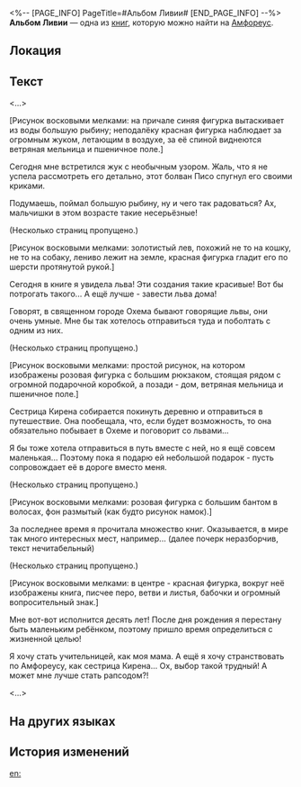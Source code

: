 <%-- [PAGE_INFO]
PageTitle=#Альбом Ливии#
[END_PAGE_INFO] --%>
{{Дополнить}}
{{Книга Инфобокс
|id           = 569
|Название     = 
|Изображение  = Предмет Альбом Ливии.png
|Мир          = Амфореус
|Томов        = 1
|Автор        = <!--нужно добавить-->
|Описание     = Этот альбом принадлежал Ливии. В нём отражён богатый и многогранный внутренний мир маленькой девочки.
|Том1         = {{tx}}
|Источник1    = {{tx|Отсутствует источник}}
|Персонажи    = 
|Фракции      = 
}}
'''Альбом Ливии''' — одна из [[Книги|книг]], которую можно найти на [[Амфореус]].

==Локация==
{{Отметка карты|<!--название карты-->|<!--id отметки-->}}

==Текст==
<...>

[Рисунок восковыми мелками: на причале синяя фигурка вытаскивает из воды большую рыбину; неподалёку красная фигурка наблюдает за огромным жуком, летающим в воздухе, за её спиной виднеются ветряная мельница и пшеничное поле.]

Сегодня мне встретился жук с необычным узором. Жаль, что я не успела рассмотреть его детально, этот болван Писо спугнул его своими криками.

Подумаешь, поймал большую рыбину, ну и чего так радоваться? Ах, мальчишки в этом возрасте такие несерьёзные!

(Несколько страниц пропущено.)

[Рисунок восковыми мелками: золотистый лев, похожий не то на кошку, не то на собаку, лениво лежит на земле, красная фигурка гладит его по шерсти протянутой рукой.]

Сегодня в книге я увидела льва! Эти создания такие красивые! Вот бы потрогать такого... А ещё лучше - завести льва дома!

Говорят, в священном городе Охема бывают говорящие львы, они очень умные. Мне бы так хотелось отправиться туда и поболтать с одним из них.

(Несколько страниц пропущено.)

[Рисунок восковыми мелками: простой рисунок, на котором изображены розовая фигурка с большим рюкзаком, стоящая рядом с огромной подарочной коробкой, а позади - дом, ветряная мельница и пшеничное поле.]

Сестрица Кирена собирается покинуть деревню и отправиться в путешествие. Она пообещала, что, если будет возможность, то она обязательно побывает в Охеме и поговорит со львами...

Я бы тоже хотела отправиться в путь вместе с ней, но я ещё совсем маленькая... Поэтому пока я подарю ей небольшой подарок - пусть сопровождает её в дороге вместо меня.

(Несколько страниц пропущено.)

[Рисунок восковыми мелками: розовая фигурка с большим бантом в волосах, фон размытый (как будто рисунок намок).]

За последнее время я прочитала множество книг. Оказывается, в мире так много интересных мест, например... (далее почерк неразборчив, текст нечитабельный)

(Несколько страниц пропущено.)

[Рисунок восковыми мелками: в центре - красная фигурка, вокруг неё изображены книга, писчее перо, ветви и листья, бабочки и огромный вопросительный знак.]

Мне вот-вот исполнится десять лет! После дня рождения я перестану быть маленьким ребёнком, поэтому пришло время определиться с жизненной целью!

Я хочу стать учительницей, как моя мама. А ещё я хочу странствовать по Амфореусу, как сестрица Кирена... Ох, выбор такой трудный! А может мне лучше стать рапсодом?!

<...>

==На других языках==
{{На других языках
|en   = Livia's Drawing Book
|zhs  = 莉维娅的绘本
|zht  = 莉維婭的繪本
|ja   = リウィアの絵本
|ko   = 리비아의 그림책
|es   = Cuaderno de dibujo de Livia
|fr   = Carnet de croquis de Livia
|ru   = Альбом Ливии
|th   = สมุดภาพของ Livia
|vi   = Sách Tranh Của Livia
|de   = Livias Bilderbuch
|id   = Buku Gambar Livia
|pt   = Livro Ilustrado de Livia
}}

==История изменений==
{{История изменений|3.5}}

[[en:]]